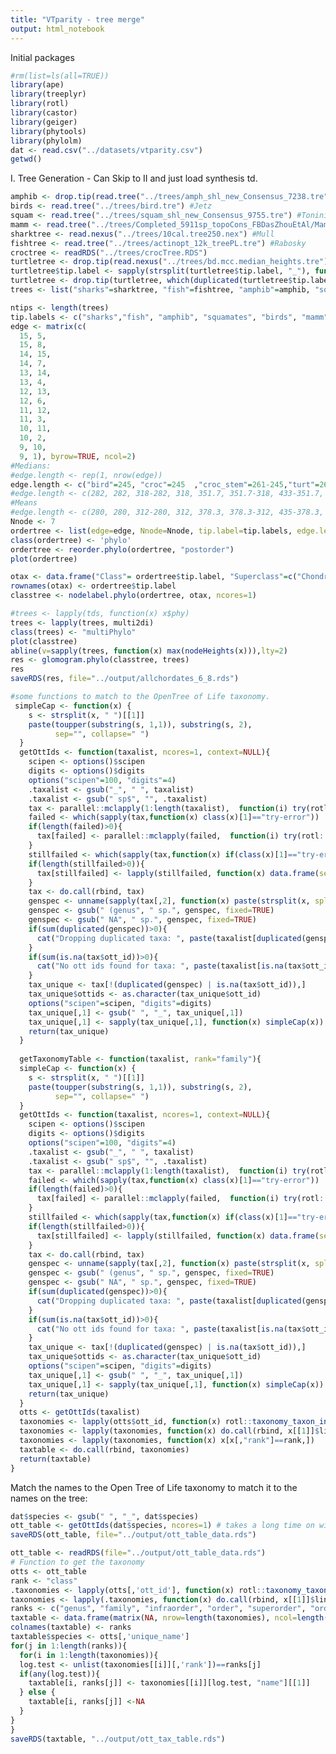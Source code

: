 ---
title: "VTparity - tree merge"
output: html_notebook
---
  
  Initial packages

```{r}
#rm(list=ls(all=TRUE))
library(ape)
library(treeplyr)
library(rotl)
library(castor)
library(geiger)
library(phytools)
library(phylolm)
dat <- read.csv("../datasets/vtparity.csv")
getwd()
```

I. Tree Generation - Can Skip to II and just load synthesis td.
```{r eval=FALSE}
amphib <- drop.tip(read.tree("../trees/amph_shl_new_Consensus_7238.tre"), "Homo_sapiens") #Jetz & Pyron 2018
birds <- read.tree("../trees/bird.tre") #Jetz 
squam <- read.tree("../trees/squam_shl_new_Consensus_9755.tre") #Tonini
mamm <- read.tree("../trees/Completed_5911sp_topoCons_FBDasZhouEtAl/MamPhy_BDvr_Completed_5911sp_topoCons_FBDasZhouEtAl_v2_tree1000.tre") # Upham
sharktree <- read.nexus("../trees/10cal.tree250.nex") #Mull 
fishtree <- read.tree("../trees/actinopt_12k_treePL.tre") #Rabosky
croctree <- readRDS("../trees/crocTree.RDS")
turtletree <- drop.tip(read.nexus("../trees/bd.mcc.median_heights.tre"), c("AA_Alligator", "AA_Ggallus"))
turtletree$tip.label <- sapply(strsplit(turtletree$tip.label, "_"), function(x) paste(x[1], x[2], sep="_"))
turtletree <- drop.tip(turtletree, which(duplicated(turtletree$tip.label)))
trees <- list("sharks"=sharktree, "fish"=fishtree, "amphib"=amphib, "squamates"=squam, "birds"=birds, "mamm"=mamm, "turtles"=turtletree, "crocs"=croctree)
```


```{r eval=FALSE}
ntips <- length(trees)
tip.labels <- c("sharks","fish", "amphib", "squamates", "birds", "mamm", "turtles", "crocs")
edge <- matrix(c(
  15, 5,
  15, 8,
  14, 15,
  14, 7,
  13, 14,
  13, 4,
  12, 13,
  12, 6,
  11, 12,
  11, 3,
  10, 11,
  10, 2,
  9, 10,
  9, 1), byrow=TRUE, ncol=2)
#Medians:
#edge.length <- rep(1, nrow(edge))
edge.length <- c("bird"=245, "croc"=245  ,"croc_stem"=261-245,"turt"=261,"turt_stem"=281-261, "squam"=281,"arch_stem"=319-281,"mamm"=319, "amniote_stem"=353-319, "amphib" = 353, "tet_stem"=431-353, "fish"=431, "fish_stem"=464-431, "shark"=464)
#edge.length <- c(282, 282, 318-282, 318, 351.7, 351.7-318, 433-351.7, 433, 465-433, 465)
#Means
#edge.length <- c(280, 280, 312-280, 312, 378.3, 378.3-312, 435-378.3, 435, 473-435, 473)
Nnode <- 7
ordertree <- list(edge=edge, Nnode=Nnode, tip.label=tip.labels, edge.length=unname(edge.length))
class(ordertree) <- 'phylo'
ordertree <- reorder.phylo(ordertree, "postorder")
plot(ordertree)
```

```{r eval=FALSE}
otax <- data.frame("Class"= ordertree$tip.label, "Superclass"=c("Chondrichthyes", "Actinopterygii", rep("Tetrapoda",6)))
rownames(otax) <- ordertree$tip.label
classtree <- nodelabel.phylo(ordertree, otax, ncores=1)

#trees <- lapply(tds, function(x) x$phy)
trees <- lapply(trees, multi2di)
class(trees) <- "multiPhylo"
plot(classtree)
abline(v=sapply(trees, function(x) max(nodeHeights(x))),lty=2)
res <- glomogram.phylo(classtree, trees)
res
saveRDS(res, file="../output/allchordates_6_8.rds")
```

```{r}
#some functions to match to the OpenTree of Life taxonomy.
 simpleCap <- function(x) {
    s <- strsplit(x, " ")[[1]]
    paste(toupper(substring(s, 1,1)), substring(s, 2),
          sep="", collapse=" ")
  }
  getOttIds <- function(taxalist, ncores=1, context=NULL){
    scipen <- options()$scipen
    digits <- options()$digits
    options("scipen"=100, "digits"=4)
    .taxalist <- gsub("_", " ", taxalist)
    .taxalist <- gsub(" sp$", "", .taxalist)
    tax <- parallel::mclapply(1:length(taxalist),  function(i) try(rotl::tnrs_match_names(.taxalist[i], do_approximate_matching =FALSE, context_name = context)), mc.cores=ncores)
    failed <- which(sapply(tax,function(x) class(x)[1]=="try-error"))
    if(length(failed)>0){
      tax[failed] <- parallel::mclapply(failed,  function(i) try(rotl::tnrs_match_names(.taxalist[i], do_approximate_matching =TRUE, context_name = context)), mc.cores=ncores)
    }
    stillfailed <- which(sapply(tax,function(x) if(class(x)[1]=="try-error"){TRUE} else {is.na(x$ott_id)} ))
    if(length(stillfailed>0)){
      tax[stillfailed] <- lapply(stillfailed, function(x) data.frame(search_string=.taxalist[x], unique_name=.taxalist[x], approximate_match=NA, ott_id=NA, is_synonym=NA, flags=NA, number_matches=0))
    }
    tax <- do.call(rbind, tax)
    genspec <- unname(sapply(tax[,2], function(x) paste(strsplit(x, split=" ")[[1]][1:2],collapse=" ")))
    genspec <- gsub(" (genus", " sp.", genspec, fixed=TRUE)
    genspec <- gsub(" NA", " sp.", genspec, fixed=TRUE)
    if(sum(duplicated(genspec))>0){
      cat("Dropping duplicated taxa: ", paste(taxalist[duplicated(genspec)], collapse=", "), "\n")
    }
    if(sum(is.na(tax$ott_id))>0){
      cat("No ott ids found for taxa: ", paste(taxalist[is.na(tax$ott_id)], collapse=", "), "\n")
    }
    tax_unique <- tax[!(duplicated(genspec) | is.na(tax$ott_id)),]
    tax_unique$ottids <- as.character(tax_unique$ott_id)
    options("scipen"=scipen, "digits"=digits)
    tax_unique[,1] <- gsub(" ", "_", tax_unique[,1])
    tax_unique[,1] <- sapply(tax_unique[,1], function(x) simpleCap(x))
    return(tax_unique)
  }
  
  getTaxonomyTable <- function(taxalist, rank="family"){
  simpleCap <- function(x) {
    s <- strsplit(x, " ")[[1]]
    paste(toupper(substring(s, 1,1)), substring(s, 2),
          sep="", collapse=" ")
  }
  getOttIds <- function(taxalist, ncores=1, context=NULL){
    scipen <- options()$scipen
    digits <- options()$digits
    options("scipen"=100, "digits"=4)
    .taxalist <- gsub("_", " ", taxalist)
    .taxalist <- gsub(" sp$", "", .taxalist)
    tax <- parallel::mclapply(1:length(taxalist),  function(i) try(rotl::tnrs_match_names(.taxalist[i], do_approximate_matching =FALSE, context_name = context)), mc.cores=ncores)
    failed <- which(sapply(tax,function(x) class(x)[1]=="try-error"))
    if(length(failed)>0){
      tax[failed] <- parallel::mclapply(failed,  function(i) try(rotl::tnrs_match_names(.taxalist[i], do_approximate_matching =TRUE, context_name = context)), mc.cores=ncores)
    }
    stillfailed <- which(sapply(tax,function(x) if(class(x)[1]=="try-error"){TRUE} else {is.na(x$ott_id)} ))
    if(length(stillfailed>0)){
      tax[stillfailed] <- lapply(stillfailed, function(x) data.frame(search_string=.taxalist[x], unique_name=.taxalist[x], approximate_match=NA, ott_id=NA, is_synonym=NA, flags=NA, number_matches=0))
    }
    tax <- do.call(rbind, tax)
    genspec <- unname(sapply(tax[,2], function(x) paste(strsplit(x, split=" ")[[1]][1:2],collapse=" ")))
    genspec <- gsub(" (genus", " sp.", genspec, fixed=TRUE)
    genspec <- gsub(" NA", " sp.", genspec, fixed=TRUE)
    if(sum(duplicated(genspec))>0){
      cat("Dropping duplicated taxa: ", paste(taxalist[duplicated(genspec)], collapse=", "), "\n")
    }
    if(sum(is.na(tax$ott_id))>0){
      cat("No ott ids found for taxa: ", paste(taxalist[is.na(tax$ott_id)], collapse=", "), "\n")
    }
    tax_unique <- tax[!(duplicated(genspec) | is.na(tax$ott_id)),]
    tax_unique$ottids <- as.character(tax_unique$ott_id)
    options("scipen"=scipen, "digits"=digits)
    tax_unique[,1] <- gsub(" ", "_", tax_unique[,1])
    tax_unique[,1] <- sapply(tax_unique[,1], function(x) simpleCap(x))
    return(tax_unique)
  }
  otts <- getOttIds(taxalist)
  taxonomies <- lapply(otts$ott_id, function(x) rotl::taxonomy_taxon_info(x, include_lineage = TRUE))
  taxonomies <- lapply(taxonomies, function(x) do.call(rbind, x[[1]]$lineage))
  taxonomies <- lapply(taxonomies, function(x) x[x[,"rank"]==rank,])
  taxtable <- do.call(rbind, taxonomies)
  return(taxtable)
}
```

Match the names to the Open Tree of Life taxonomy to match it to the names on the tree:
```{r}
dat$species <- gsub(" ", "_", dat$species)
ott_table <- getOttIds(dat$species, ncores=1) # takes a long time on windows, on mac can set ncores > 1 and it runs faster 
saveRDS(ott_table, file="../output/ott_table_data.rds")
```

```{r}
ott_table <- readRDS(file="../output/ott_table_data.rds")
# Function to get the taxonomy
otts <- ott_table
rank <- "class"
.taxonomies <- lapply(otts[,'ott_id'], function(x) rotl::taxonomy_taxon_info(x, include_lineage = TRUE))
taxonomies <- lapply(.taxonomies, function(x) do.call(rbind, x[[1]]$lineage))
ranks <- c("genus", "family", "infraorder", "order", "superorder", "order", "subclass", "class", "superclass", "subphylum", "phylum")
taxtable <- data.frame(matrix(NA, nrow=length(taxonomies), ncol=length(ranks)))
colnames(taxtable) <- ranks
taxtable$species <- otts[,'unique_name']
for(j in 1:length(ranks)){
  for(i in 1:length(taxonomies)){
  log.test <- unlist(taxonomies[[i]][,'rank'])==ranks[j]
  if(any(log.test)){
    taxtable[i, ranks[j]] <- taxonomies[[i]][log.test, "name"][[1]]
  } else {
    taxtable[i, ranks[j]] <-NA
  }
}
}
saveRDS(taxtable, "../output/ott_tax_table.rds")
```

